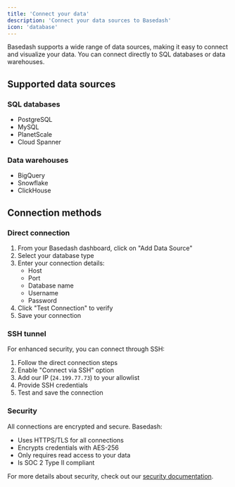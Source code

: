 ```yaml
---
title: 'Connect your data'
description: 'Connect your data sources to Basedash'
icon: 'database'
---
```


Basedash supports a wide range of data sources, making it easy to connect and visualize your data. You can connect directly to SQL databases or data warehouses.

## Supported data sources

### SQL databases
- PostgreSQL
- MySQL
- PlanetScale
- Cloud Spanner

### Data warehouses
- BigQuery
- Snowflake
- ClickHouse

## Connection methods

### Direct connection
1. From your Basedash dashboard, click on "Add Data Source"
2. Select your database type
3. Enter your connection details:
   - Host
   - Port
   - Database name
   - Username
   - Password
4. Click "Test Connection" to verify
5. Save your connection

### SSH tunnel
For enhanced security, you can connect through SSH:
1. Follow the direct connection steps
2. Enable "Connect via SSH" option
3. Add our IP (`24.199.77.73`) to your allowlist
4. Provide SSH credentials
5. Test and save the connection

### Security
All connections are encrypted and secure. Basedash:
- Uses HTTPS/TLS for all connections
- Encrypts credentials with AES-256
- Only requires read access to your data
- Is SOC 2 Type II compliant

For more details about security, check out our [security documentation](/essentials/security).
